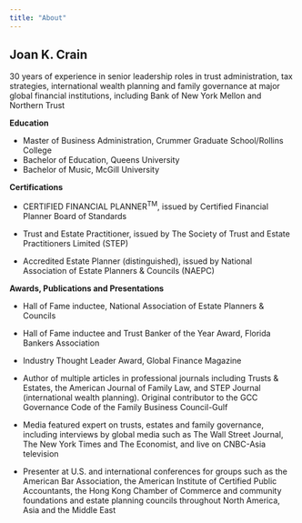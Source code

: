 ```yaml
---
title: "About"
---
```


## Joan K. Crain

30 years of experience in senior leadership roles in trust administration, tax strategies, international wealth planning and family governance at major global financial institutions, including Bank of New York Mellon and Northern Trust

**Education**

- Master of Business Administration, Crummer Graduate School/Rollins College 
- Bachelor of Education, Queens University
- Bachelor of Music, McGill University 

**Certifications**

- CERTIFIED FINANCIAL PLANNER<sup>TM</sup>, issued by Certified Financial Planner Board of Standards

- Trust and Estate Practitioner, issued by The Society of Trust and Estate Practitioners Limited (STEP)

- Accredited Estate Planner (distinguished), issued by National Association of Estate Planners & Councils (NAEPC)

**Awards, Publications and Presentations**

- Hall of Fame inductee, National Association of Estate Planners & Councils

- Hall of Fame inductee and Trust Banker of the Year Award, Florida Bankers Association

- Industry Thought Leader Award, Global Finance Magazine  

- Author of multiple articles in professional journals including Trusts & Estates, the American Journal of Family Law, and STEP Journal (international wealth planning). Original contributor to the GCC Governance Code of the Family Business Council-Gulf

- Media featured expert on trusts, estates and family governance, including interviews by global media such as The Wall Street Journal, The New York Times and The Economist, and live on CNBC-Asia television

- Presenter at U.S. and international conferences for groups such as the American Bar Association, the American Institute of Certified Public Accountants, the Hong Kong Chamber of Commerce and community foundations and estate planning councils throughout North America, Asia and the Middle East 

